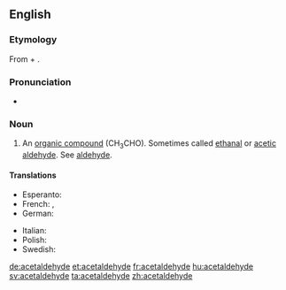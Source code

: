 ==English==
{{wikipedia}}

===Etymology===
From {{term|acetic}} + {{term|aldehyde}}.

===Pronunciation===
* {{a|US}} {{IPA|/ˌæs.ɪˈtæl.dəˌhaɪd/}}

===Noun===
{{en-noun|-}}

# {{organic compound}} An [[organic compound]] (CH<sub>3</sub>CHO). Sometimes called [[ethanal]] or [[acetic aldehyde]]. See [[aldehyde]].

====Translations====
{{trans-top|the organic compound CH<sub>3</sub>CHO}}
* Esperanto: {{t-|eo|acetaldehido|xs=Esperanto}}
* French: {{t|fr|acétaldéhyde|m}}, {{t|fr|éthanal|m}}
* German: {{t+|de|Acetaldehyd|m}}
{{trans-mid}}
* Italian: {{t+|it|acetaldeide|f}}
* Polish: {{t|pl|acetaldehyd|m}}
* Swedish: {{t+|sv|etanal|c}}
{{trans-bottom}}

[[de:acetaldehyde]]
[[et:acetaldehyde]]
[[fr:acetaldehyde]]
[[hu:acetaldehyde]]
[[sv:acetaldehyde]]
[[ta:acetaldehyde]]
[[zh:acetaldehyde]]